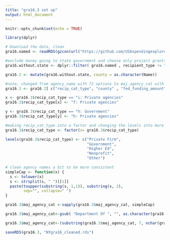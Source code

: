 ```yaml
---
title: "gra16.3 set up"
output: html_document
---
```


```r
knitr::opts_chunk$set(echo = TRUE)
```

```r

library(dplyr)

```

```r
# Download the data, clean
gra16.named <- readRDS(gzcon(url("https://github.com/USAspendingexplorer/USAspending-explorer/blob/master/Data/Processed/NYgra16_counties_named.rds?raw=true")))

#exclude money going to state government and choose only project grants
gra16.without.state <- dplyr::filter( gra16.named , recipient_type != "00: State government" )

gra16.2 <- mutate(gra16.without.state, county = as.character(Name))

#note, changed from agency_name with 72 options to maj_agency_cat with 26!, also dropped columns I didn't need
gra16.3 <- gra16.2[ c("recip_cat_type", "county" , "fed_funding_amount" ,  "maj_agency_cat", "assistance_type" , "recipient_name", "cfda_program_title") ]

x <- gra16.3$recip_cat_type == "i: Private agencies"
gra16.3$recip_cat_type[x] <- "f: Private agencies"

y <- gra16.3$recip_cat_type == "h: Government"
gra16.3$recip_cat_type[y] <- "h: Private agencies"

#making recip_cat_type into a factor and changing the levels into more friendly ones
gra16.3$recip_cat_type <- factor(x= gra16.3$recip_cat_type)

levels(gra16.3$recip_cat_type) <- c("Private Firm",
                                    "Government",
                                    "Higher Ed",
                                    "Nonprofit",
                                    "Other")

# clean agency names a bit to be more consistent
simpleCap <- function(x) {
  s <- tolower(x)
  s <- strsplit(s, " ")[[1]]
  paste(toupper(substring(s, 1,1)), substring(s, 2),
        sep="", collapse=" ")
}

gra16.3$maj_agency_cat <-sapply(gra16.3$maj_agency_cat, simpleCap)

gra16.3$maj_agency_cat<-gsub( "Department Of ", "", as.character(gra16.3$maj_agency_cat), n)

gra16.3$maj_agency_cat<-(substring(gra16.3$maj_agency_cat, 7, nchar(gra16.3$maj_agency_cat)))

saveRDS(gra16.3, "NYgra16_cleaned.rds")
```

